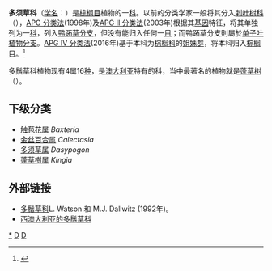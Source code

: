{{Automatic taxobox 
| taxon = Dasypogonaceae
| image = BlackGins,AridGarden,RBG-CranbourneVIC.jpg
| image_caption = [[蓬草樹|蓬草樹]]（''Kingia australis''）
| authority = [[Dumort.|Dumort.]], 1829
| type_genus=[[多须草属|多须草属]]<br>''Dasypogon'' 
| type_genus_authority =[[R.Br.|R.Br.]], 1810
| subdivision_ranks = [[属|属]]
| subdivision = 见正文
}}

'''多须草科'''（[[学名|学名]]：{{lang|la|Dasypogonaceae}}）是[[棕榈目|棕榈目]]植物的一[[科_(生物)|科]]。以前的分类学家一般将其分入[[刺叶树科|刺叶树科]]（{{lang|la|Xanthorrhoeaceae}}），[[APG_分类法|APG 分类法]](1998年)及[[APG_II_分类法|APG II 分类法]](2003年)根据其[[基因|基因]]特征，将其单独列为一[[科_(生物)|科]]，列入[[鸭跖草分支|鸭跖草分支]]，但没有能归入任何一[[目_(生物)|目]]；而鸭跖草分支則屬於[[单子叶植物分支|单子叶植物分支]]。[[APG_IV_分类法|APG IV 分类法]](2016年)基于本科为[[棕榈科|棕榈科]]的[[姐妹群|姐妹群]]，将本科归入[[棕榈目|棕榈目]]。<ref>{{Cite journal |last=Angiosperm Phylogeny Group |year=2016 |title=An update of the Angiosperm Phylogeny Group classification for the orders and families of flowering plants: APG IV |journal=Botanical Journal of the Linnean Society |volume=181 |issue=1 |pages=1–20 |url=http://onlinelibrary.wiley.com/doi/10.1111/boj.12385/epdf |format=PDF |accessdate=2016-04-10 |doi=10.1111/boj.12385 |archive-date=2016-12-16 |archive-url=https://web.archive.org/web/20161216145923/http://onlinelibrary.wiley.com/doi/10.1111/boj.12385/epdf |dead-url=no }}</ref>

多鬚草科植物现有4属16[[种|种]]，是[[澳大利亚|澳大利亚]]特有的科，当中最著名的植物就是[[蓬草树|蓬草树]]（''{{lang|la|Kingia australis}}''）。

==下级分类==
* [[触苞花属|触苞花属]] ''Baxteria'' 
* [[金丝百合属|金丝百合属]] ''Calectasia'' 
* [[多须草属|多须草属]] ''Dasypogon'' 
* [[蓬草樹属|蓬草樹属]] ''Kingia'' 

== 外部链接 ==
{{Commons category|Dasypogonaceae}}
* [http://delta-intkey.com/angio/www/dasypogo.htm 多鬚草科]{{Wayback|url=http://delta-intkey.com/angio/www/dasypogo.htm |date=20061101093236 }}L. Watson 和 M.J. Dallwitz (1992年)。
* [https://web.archive.org/web/20110524174640/http://florabase.calm.wa.gov.au/search/quick?PHPSESSID=cee649b58410486fc35520056fcd5461&q=Dasypogonaceae&x=0&y=0 西澳大利亚的多鬚草科]
{{Taxonbar|from=Q133221}}

[[Category:多鬚草科|*]]
[[Category:植物科名|D]]
[[Category:_1829年描述的分类群|D]]